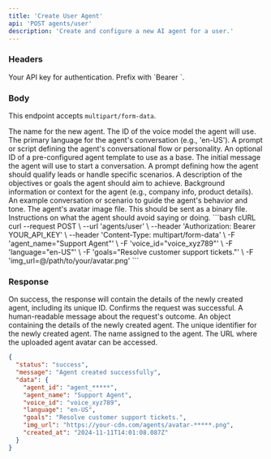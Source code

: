 ```yaml
---
title: 'Create User Agent'
api: 'POST agents/user'
description: 'Create and configure a new AI agent for a user.'
---
```


### Headers

<ParamField header="Authorization" type="string" required>
  Your API key for authentication. Prefix with `Bearer `.
</ParamField>

### Body

This endpoint accepts `multipart/form-data`.

<ParamField body="agent_name" type="string" required>
  The name for the new agent.
</ParamField>

<ParamField body="voice_id" type="string" required>
  The ID of the voice model the agent will use.
</ParamField>

<ParamField body="language" type="string">
  The primary language for the agent's conversation (e.g., 'en-US').
</ParamField>

<ParamField body="conversation" type="string">
  A prompt or script defining the agent's conversational flow or personality.
</ParamField>

<ParamField body="template_id" type="string">
  An optional ID of a pre-configured agent template to use as a base.
</ParamField>

<ParamField body="opening_message" type="string">
  The initial message the agent will use to start a conversation.
</ParamField>

<ParamField body="qualification_scenario" type="string">
  A prompt defining how the agent should qualify leads or handle specific scenarios.
</ParamField>

<ParamField body="goals" type="string">
  A description of the objectives or goals the agent should aim to achieve.
</ParamField>

<ParamField body="background" type="string">
  Background information or context for the agent (e.g., company info, product details).
</ParamField>

<ParamField body="example_scenario" type="string">
  An example conversation or scenario to guide the agent's behavior and tone.
</ParamField>

<ParamField body="img_url" type="file">
  The agent's avatar image file. This should be sent as a binary file.
</ParamField>

<ParamField body="negative_prompt" type="string">
  Instructions on what the agent should avoid saying or doing.
</ParamField>

<RequestExample>
```bash cURL
curl --request POST \
  --url 'agents/user' \
  --header 'Authorization: Bearer YOUR_API_KEY' \
  --header 'Content-Type: multipart/form-data' \
  -F 'agent_name="Support Agent"' \
  -F 'voice_id="voice_xyz789"' \
  -F 'language="en-US"' \
  -F 'goals="Resolve customer support tickets."' \
  -F 'img_url=@/path/to/your/avatar.png'
```
</RequestExample>

### Response

On success, the response will contain the details of the newly created agent, including its unique ID.
<ResponseField name="status" type="string">
  Confirms the request was successful.
</ResponseField>
<ResponseField name="message" type="string">
  A human-readable message about the request's outcome.
</ResponseField>
<ResponseField name="data" type="object">
  An object containing the details of the newly created agent.
</ResponseField>
<ResponseField name="data.agent_id" type="string">
  The unique identifier for the newly created agent.
</ResponseField>
<ResponseField name="data.agent_name" type="string">
  The name assigned to the agent.
</ResponseField>
<ResponseField name="data.img_url" type="string">
  The URL where the uploaded agent avatar can be accessed.
</ResponseField>
<ResponseExample>
```json Response
{
  "status": "success",
  "message": "Agent created successfully",
  "data": {
    "agent_id": "agent_*****",
    "agent_name": "Support Agent",
    "voice_id": "voice_xyz789",
    "language": "en-US",
    "goals": "Resolve customer support tickets.",
    "img_url": "https://your-cdn.com/agents/avatar-*****.png",
    "created_at": "2024-11-11T14:01:08.087Z"
  }
}
```
</ResponseExample>